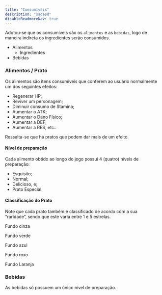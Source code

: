 ```yaml
---
title: "Consumíveis"
description: "sadasd"
disableReadmoreNav: true
---
```


Adotou-se que os consumíveis são os `alimentos` e as `bebidas`, logo de maneira indireta os ingredientes serão consumidos.

* Alimentos
    * Ingredientes
* Bebidas

### Alimentos / Prato

Os alimentos são itens consumíveis que conferem ao usuário normalmente um dos seguintes efeitos:

* Regenerar HP;
* Reviver um personagem;
* Diminuir consumo de Stamina;
* Aumentar o ATK;
* Aumentar o Dano Físico;
* Aumentar a DEF;
* Aumentar a RES, etc..

Ressalta-se que há pratos que podem dar mais de um efeito.

#### Nível de preparação

Cada alimento obtido ao longo do jogo possui 4 (quatro) níveis de preparação:

* Esquisito;
* Normal;
* Delicioso, e;
* Prato Especial.

#### Classificação do Prato

Note que cada prato também é classificado de acordo com a sua "raridade", sendo que este varia entre 1 e 5 estrelas.

<i class="fa fa-star" aria-hidden="true"></i> Fundo cinza


<i class="fa fa-star" aria-hidden="true"></i>
<i class="fa fa-star" aria-hidden="true"></i> Fundo verde


<i class="fa fa-star" aria-hidden="true"></i>
<i class="fa fa-star" aria-hidden="true"></i>
<i class="fa fa-star" aria-hidden="true"></i> Fundo azul


<i class="fa fa-star" aria-hidden="true"></i>
<i class="fa fa-star" aria-hidden="true"></i>
<i class="fa fa-star" aria-hidden="true"></i>
<i class="fa fa-star" aria-hidden="true"></i> Fundo roxo


<i class="fa fa-star" aria-hidden="true"></i>
<i class="fa fa-star" aria-hidden="true"></i>
<i class="fa fa-star" aria-hidden="true"></i>
<i class="fa fa-star" aria-hidden="true"></i>
<i class="fa fa-star" aria-hidden="true"></i> Fundo Laranja


### Bebidas

As bebidas só possuem um único nível de preparação.

